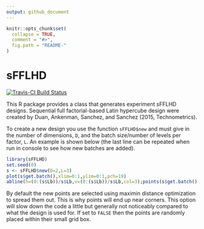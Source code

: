 ```yaml
---
output: github_document
---
```


<!-- README.md is generated from README.Rmd. Please edit that file -->

```r
knitr::opts_chunk$set(
  collapse = TRUE,
  comment = "#>",
  fig.path = "README-"
)
```


# sFFLHD

[![Travis-CI Build Status](https://travis-ci.org/CollinErickson/GauPro.svg?branch=master)](https://travis-ci.org/CollinErickson/GauPro)

This R package provides a class that generates experiment sFFLHD designs. 
Sequential full factorial-based Latin hypercube design were created by
Duan, Ankenman, Sanchez, and Sanchez (2015, Technometrics).

To create a new design you use the function `sFFLHD$new` and must give in 
the number of dimensions, `D`, and the batch size/number of levels per factor, `L`.
An example is shown below (the last line can be repeated when run in console
to see how new batches are added).

```r
library(sFFLHD)
set.seed(0)
s <- sFFLHD$new(D=2,L=3)
plot(s$get.batch(),xlim=0:1,ylim=0:1,pch=19)
abline(h=(0:(s$Lb))/s$Lb,v=(0:(s$Lb))/s$Lb,col=3);points(s$get.batch(),pch=19)
```

By default the new points are selected using maximin distance optimization
to spread them out. This is why points will end up near corners. This option
will slow down the code a little but generally not noticeably compared to 
what the design is used for. If set to `FALSE` then the points are randomly
placed within their small grid box.
